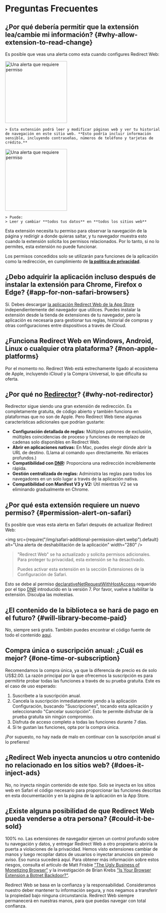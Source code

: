
# Preguntas Frecuentes

## ¿Por qué debería permitir que la extensión lea/cambie mi información? {#why-allow-extension-to-read-change}

Es posible que veas una alerta como esta cuando configures Redirect Web:

<IfBrowserStore stores='appStore'>
    <Image src={PermissionAlertSafari} alt="Una alerta que requiere permiso" width="200" margin="0 0 16px 0" hasShadow={true} />

    > Esta extensión podrá leer y modificar páginas web y ver tu historial de navegación en este sitio web. **Esto podría incluir información sensible, incluyendo contraseñas, números de teléfono y tarjetas de crédito.**
</IfBrowserStore>

<IfBrowserStore stores='appStore' includes={false}>
    <Image src={PermissionAlertChrome} alt="Una alerta que requiere permiso" height="200" hasRoundedCorners={true} hasShadow={true} margin="0 0 16px 0" />

    > Puede:  
    > Leer y cambiar **todos tus datos** en **todos los sitios web**
</IfBrowserStore>

Esta extensión necesita tu permiso para observar la navegación de la página y redirigir a donde quieras saltar, y tu navegador muestra esto cuando la extensión solicita los permisos relacionados. Por lo tanto, si no lo permites, esta extensión no puede funcionar.

Los permisos concedidos solo se utilizarán para funciones de la aplicación como la redirección, en cumplimiento de **[la política de privacidad](./privacy-policy)**.

## ¿Debo adquirir la aplicación incluso después de instalar la extensión para Chrome, Firefox o Edge? {#app-for-non-safari-browsers}

Sí. Debes descargar [la aplicación Redirect Web de la App Store](https://apps.apple.com/app/id1571283503) independientemente del navegador que utilices. Puedes instalar la extensión desde la tienda de extensiones de tu navegador, pero la aplicación es necesaria para gestionar tus reglas, historial de compras y otras configuraciones entre dispositivos a través de iCloud.

## ¿Funciona Redirect Web en Windows, Android, Linux o cualquier otra plataforma? {#non-apple-platforms}

Por el momento no. Redirect Web está estrechamente ligado al ecosistema de Apple, incluyendo iCloud y la Compra Universal, lo que dificulta su oferta.

## ¿Por qué no [Redirector](https://github.com/einaregilsson/Redirector)? {#why-not-redirector}

Redirector sigue siendo una gran extensión de redirección. Es completamente gratuita, de código abierto y también funciona en plataformas que no son de Apple. Pero Redirect Web tiene algunas características adicionales que podrían gustarte:

*   **Configuración detallada de reglas:** Múltiples patrones de exclusión, múltiples coincidencias de proceso y funciones de reemplazo de cadenas solo disponibles en Redirect Web.
*   **Abrir en aplicaciones nativas:** En Mac, puedes elegir dónde abrir la URL de destino. (Llama al comando `open` directamente. No enlaces profundos.)
*   **Compatibilidad con [DNR](https://blog.mozilla.org/addons/2023/05/17/declarativenetrequest-available-in-firefox/):** Proporciona una redirección increíblemente rápida.
*   **Gestión centralizada de reglas:** Administra las reglas para todos los navegadores en un solo lugar a través de la aplicación nativa.
*   **Compatibilidad con Manifest V3 y V2:** Útil mientras V2 se va eliminando gradualmente en Chrome.

## ¿Por qué esta extensión requiere un nuevo permiso? {#permission-alert-on-safari}

Es posible que veas esta alerta en Safari después de actualizar Redirect Web:

<img src={require("/img/safari-additional-permission-alert.webp").default} alt="Una alerta de deshabilitación de la aplicación" width="280" />

> "Redirect Web" se ha actualizado y solicita permisos adicionales. Para proteger tu privacidad, esta extensión se ha desactivado.
>
> Puedes activar esta extensión en la sección Extensiones de la Configuración de Safari.

Esto se debe al permiso [declarativeNetRequestWithHostAccess](https://developer.apple.com/documentation/safariservices/safari_web_extensions/blocking_content_with_your_safari_web_extension) requerido por el tipo [DNR](./rule-settings#type) introducido en la versión 7. Por favor, vuelve a habilitar la extensión. Disculpa las molestias.

## ¿El contenido de la biblioteca se hará de pago en el futuro? {#will-library-become-paid}

No, siempre será gratis. También puedes encontrar el código fuente de todo el contenido [aquí](https://github.com/mshibanami/redirect-web/tree/main/library).

## Compra única o suscripción anual: ¿Cuál es mejor? {#one-time-or-subscription}

Recomendamos la compra única, ya que la diferencia de precio es de solo US$2.00.
La razón principal por la que ofrecemos la suscripción es para permitirte probar todas las funciones a través de su prueba gratuita. Este es el caso de uso esperado:

1.  Suscríbete a la suscripción anual.
2.  Cancela la suscripción inmediatamente yendo a la aplicación Configuración, buscando "Suscripciones", tocando esta aplicación y seleccionando "Cancelar suscripción". Esto te permite disfrutar de la prueba gratuita sin ningún compromiso.
3.  Disfruta de acceso completo a todas las funciones durante 7 días.
4.  Si te gustan las funciones, opta por la compra única.

¡Por supuesto, no hay nada de malo en continuar con la suscripción anual si lo prefieres!

## ¿Redirect Web inyecta anuncios u otro contenido no relacionado en los sitios web? {#does-it-inject-ads}

No, no inyecta ningún contenido de este tipo. Solo se inyecta en los sitios web en Safari el código necesario para proporcionar las funciones descritas en esta documentación y en la página de la aplicación en la App Store.

## ¿Existe alguna posibilidad de que Redirect Web pueda venderse a otra persona? {#could-it-be-sold}

100% no. Las extensiones de navegador ejercen un control profundo sobre tu navegación y datos, y entregar Redirect Web a otro propietario abriría la puerta a violaciones de la privacidad. Hemos visto extensiones cambiar de manos y luego recopilar datos de usuarios o inyectar anuncios sin previo aviso. Eso nunca sucederá aquí. Para obtener más información sobre estos riesgos, consulta el artículo de Matt Frisbie ["The Ugly Business of Monetizing Browser"](https://mattfrisbie.substack.com/p/the-ugly-business-of-monetizing-browser) y la investigación de Brian Krebs ["Is Your Browser Extension a Botnet Backdoor?"](https://krebsonsecurity.com/2021/03/is-your-browser-extension-a-botnet-backdoor/).

Redirect Web se basa en la confianza y la responsabilidad. Consideramos nuestro deber mantener tu información segura, y nos negamos a transferir la propiedad bajo ninguna circunstancia. Redirect Web siempre permanecerá en nuestras manos, para que puedas navegar con total confianza.
